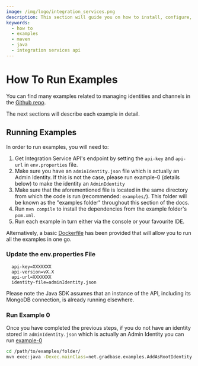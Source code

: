 ```yaml
---
image: /img/logo/integration_services.png
description: This section will guide you on how to install, configure, and run the examples.
keywords:
  - how to
  - examples
  - maven
  - java
  - integration services api
---
```


# How To Run Examples

You can find many examples related to managing identities and channels in the [Github repo](https://github.com/albydeca/iota-is-sdk/tree/main/examples).

The next sections will describe each example in detail.

## Running Examples

In order to run examples, you will need to:

1. Get Integration Service API's endpoint by setting the `api-key` and `api-url` in `env.properties` file.
2. Make sure you have an `adminIdentity.json` file which is actually an Admin Identity. If this is not the case, please run example-0 (details below) to make the identity an `AdminIdentity`
3. Make sure that the aforementioned file is located in the same directory from which the code is run (recommended: `examples/`). This folder will be known as the "examples folder"
throughout this section of the docs.
4. Run `mvn compile` to install the dependencies from the example folder's `pom.xml`.
5. Run each example in turn either via the console or your favourite IDE.

Alternatively, a basic [Dockerfile](https://github.com/albydeca/iota-is-sdk/blob/main/Dockerfile) has been provided that will allow you to run all the examples in one go.


### Update the env.properties File

```
  api-key=XXXXXXX
  api-version=vX.X
  api-url=XXXXXXX
  identity-file=adminIdentity.json
```

Please note the Java SDK assumes that an instance of the API, including its MongoDB connection, is already running elsewhere.

### Run Example 0

Once you have completed the previous steps, if you do not have an identity stored in `adminIdentity.json` which is actually an Admin Identity
you can run [example-0](https://github.com/albydeca/iota-is-sdk/blob/main/examples/src/main/java/net/gradbase/examples/AddAsRootIdentity.java)

```bash
cd /path/to/examples/folder/
mvn exec:java -Dexec.mainClass=net.gradbase.examples.AddAsRootIdentity
```
